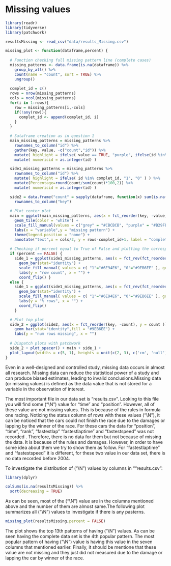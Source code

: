 # Missing values


```r
library(readr)
library(tidyverse)
library(patchwork)

resultsMissing <- read_csv("data/results_Missing.csv")

```

```r
missing_plot <- function(dataframe,percent) {
  
  # Function checking full missing pattern line (complete cases)
  missing_patterns <- data.frame(is.na(dataframe)) %>%
    group_by_all() %>%
    count(name = "count", sort = TRUE) %>%
    ungroup()
  
  complet_id = c()
  rows = nrow(missing_patterns)
  cols = ncol(missing_patterns)
  for(i in 1:rows){
    row = missing_patterns[i,-cols]
    if(!any(row)){
      complet_id <- append(complet_id, i)
    }
  }
  
  # Sataframe creation as in question 1
  main_missing_patterns = missing_patterns %>% 
    rownames_to_column("id") %>% 
    gather(key, value, -c("count","id")) %>% 
    mutate( highlight = ifelse( value == TRUE, "purple", ifelse(id %in% complet_id, "grey_shade", "grey") ) ) %>% 
    mutate( numericid = as.integer(id) )

  side1_missing_patterns = missing_patterns %>% 
    rownames_to_column("id") %>% 
    mutate( highlight = ifelse( id %in% complet_id, "1", "0" ) ) %>%
    mutate(Percentage=round(count/sum(count)*100,2)) %>%
    mutate( numericid = as.integer(id) )

  side2 = data.frame("count" = sapply(dataframe, function(x) sum(is.na(x)))) %>% 
    rownames_to_column("key")
  
  # Plot center plot
  main = ggplot(main_missing_patterns, aes(x = fct_reorder(key, -value, sum) , y = fct_rev(fct_reorder(id, numericid)), fill = highlight)) +
    geom_tile(color = 'white') +
    scale_fill_manual(values = c("grey" = "#CBCBCB", "purple" = "#B29FE1", "grey_shade" = "#B3B3B3")) +
    labs(x = "variable",y = "missing pattern") +
    theme(legend.position = "none") +
    annotate("text",x = cols/2, y = rows-complet_id+1, label = "complete cases",size = 5)
  
  # Checking if percent equal to True of False and plotting the corresponding plot
  if (percent == FALSE) {
    side_1 = ggplot(side1_missing_patterns, aes(x = fct_rev(fct_reorder(id, numericid)), y = count, fill = highlight)) +
      geom_bar(stat="identity") +
      scale_fill_manual( values = c( "1"="#6E94E6", "0"="#9EB6EE" ), guide = FALSE )+
      labs(y = "row count", x = "") +
      coord_flip() } 
  else {
    side_1 = ggplot(side1_missing_patterns, aes(x = fct_rev(fct_reorder(id, numericid)), y = Percentage, fill = highlight)) +
      geom_bar(stat="identity") +
      scale_fill_manual( values = c( "1"="#6E94E6", "0"="#9EB6EE" ), guide = FALSE )+
      labs(y = "% rows", x = "") +
      coord_flip()
    }

  # Plot top plot
  side_2 = ggplot(side2, aes(x = fct_reorder(key, -count), y = count )) +
    geom_bar(stat="identity",fill = "#9EB6EE") +
    labs(y = "num rows missing", x = "")
  
  # Dispatch plots with patchwork
  side_2 + plot_spacer() + main + side_1 +
  plot_layout(widths = c(5, 1), heights = unit(c(2, 3), c('cm', 'null')))
}
```

Even in a well-designed and controlled study, missing data occurs in almost all research. Missing data can reduce the statistical power of a study and can produce biased estimates, leading to invalid conclusions.Missing data (or missing values) is defined as the data value that is not stored for a variable in the observation of interest.

The most important file in our data set is "results.csv". Looking to this file you will find some ("\\N") value for "time" and "position". However, all of these value are not missing values. This is because of the rules in formula one racing. Noticing the status column of rows with these values ("\\N"), it can be noticed that the cars could not finish the race due to the damages or lapping by the winner of the race. For these cars the data for "position", "time", "rank", "fastestlap" "fastestlaptime" and "fastestspeed" was not recorded . Therefore, there is no data for them but not because of missing the data. It is because of the rules and damages. However, in order to have some idea about them we try to show them as follow. For "fastestlaptime" and "fastestspeed" it is different, for these two value in our data set, there is no data recorded before 2004. 

To investigate the distribution of ("\\N") values by columns in ""results.csv":

```r
library(dplyr)

colSums(is.na(resultsMissing)) %>%
  sort(decreasing = TRUE)
```

As can be seen, most of the ("\\N") value are in the columns mentioned above and the number of them are almost same.The following plot summarizes all ("\\N") values to investigate if there is any pasterns.


```r

missing_plot(resultsMissing,percent = FALSE)

```
The plot shows the top 13th patterns of having ("\\N") values. As can be seen having the complete data set is the 4th popular pattern. The most popular pattern of having ("\\N") value is having this value in the seven columns that mentioned earlier. Finally, it should be mentione that these value are not missing and they just did not measured due to the damage or lapping the car by winner of the race.


